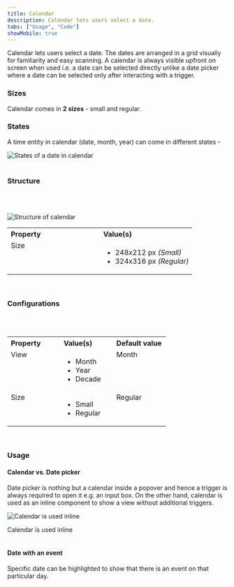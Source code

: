 ```yaml
---
title: Calendar
description: Calendar lets users select a date.
tabs: ["Usage", "Code"]
showMobile: true
---
```


Calendar lets users select a date. The dates are arranged in a grid visually for familiarity and easy scanning. A calendar is always visible upfront on screen when used i.e. a date can be selected directly unlike a date picker where a date can be selected only after interacting with a trigger.
<Preview name="components-calendar-all--all" />

### Sizes
Calendar comes in **2 sizes** - small and regular.
<Preview name="components-calendar-variants-size--size" />

### States
A time entity in calendar (date, month, year) can come in different states -

![States of a date in calendar](./images/calendar-1.png)
<br/>
<br/>

### Structure
<br/>
<br/>

![Structure of calendar](./images/calendar-structure.png)
<br/>

<table style="width: 100%">
  <tbody>
    <tr>
      <th style="width:50%; text-align: left;">Property</th>
      <th style="width:50%; text-align: left;">Value(s)</th>
    </tr>
    <tr style="vertical-align: top">
      <td>Size</td>
      <td>
          <ul>
              <li>248x212 px <em>(Small)</em></li>
              <li>324x316 px <em>(Regular)</em></li>
          </ul>
      </td>
    </tr>
    
  </tbody>
</table>
<br/>


### Configurations
<br/>
<br/>

<table style="width: 100%">
  <tbody>
    <tr>
      <th style="width:33%; text-align: left;">Property</th>
      <th style="width:33%; text-align: left;">Value(s)</th>
      <th style="width:33%; text-align: left;">Default value</th>
    </tr>
    <tr style="vertical-align: top">
      <td>View</td>
      <td>
          <ul>
              <li>Month</li>
              <li>Year</li>
              <li>Decade</li>
          </ul>
      </td>
      <td>Month</td>
    </tr>
    <tr style="vertical-align: top">
      <td>Size</td>
      <td>
          <ul>
              <li>Small</li>
              <li>Regular</li>
          </ul>
      </td>
      <td>Regular</td>
    </tr>
  </tbody>
</table>
<br/>

### Usage
#### Calendar vs. Date picker
Date picker is nothing but a calendar inside a popover and hence a trigger is always required to open it e.g. an input box. On the other hand, calendar is used as an inline component to show a view without additional triggers.

![Calendar is used inline](./images/calendar-2.png)
<Caption>Calendar is used inline</Caption>
<br/>
<br/>

#### Date with an event
Specific date can be highlighted to show that there is an event on that particular day.
<Preview name="components-calendar-variants-date-with-events--date-with-events"/>
